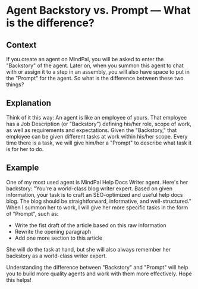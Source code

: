 # Agent Backstory vs. Prompt — What is the difference?

## Context

If you create an agent on MindPal, you will be asked to enter the "Backstory" of the agent. Later on, when you summon this agent to chat with or assign it to a step in an assembly, you will also have space to put in the "Prompt" for the agent. So what is the difference between these two things?

## Explanation

Think of it this way: An agent is like an employee of yours. That employee has a Job Description (or "Backstory") defining his/her role, scope of work, as well as requirements and expectations.
Given the "Backstory," that employee can be given different tasks at work within his/her scope. Every time there is a task, we will give him/her a "Prompt" to describe what task it is for her to do.

## Example

One of my most used agent is MindPal Help Docs Writer agent.
Here's her backstory: "You're a world-class blog writer expert. Based on given information, your task is to craft an SEO-optimized and useful help docs blog. The blog should be straightforward, informative, and well-structured."
When I summon her to work, I will give her more specific tasks in the form of "Prompt", such as:

- Write the fist draft of the article based on this raw information
- Rewrite the opening paragraph
- Add one more section to this article

She will do the task at hand, but she will also always remember her backstory as a world-class writer expert.

Understanding the difference between "Backstory" and "Prompt" will help you to build more quality agents and work with them more effectively. Hope this helps!


<PageFooter />
